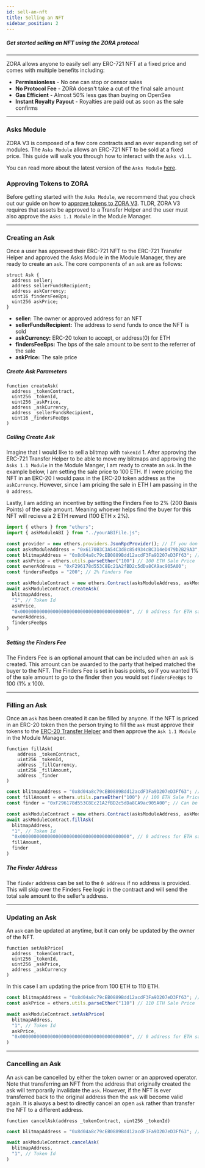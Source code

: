```yaml
---
id: sell-an-nft
title: Selling an NFT
sidebar_position: 2
---
```


##### Get started selling an NFT using the ZORA protocol

---
ZORA allows anyone to easily sell any ERC-721 NFT at a fixed price and comes with multiple benefits including:

- **Permissionless** - No one can stop or censor sales
- **No Protocol Fee** - ZORA doesn't take a cut of the final sale amount
- **Gas Efficient** - Almost 50% less gas than buying on OpenSea
- **Instant Royalty Payout** - Royalties are paid out as soon as the sale confirms

---

### Asks Module
ZORA V3 is composed of a few core contracts and an ever expanding set of modules. 
The `Asks Module` allows an ERC-721 NFT to be sold at a fixed price. 
This guide will walk you through how to interact with the `Asks v1.1`.

You can read more about the latest version of the `Asks Module` [here](/docs/smart-contracts/modules/Asks/zora-v3-asks-latest).

### Approving Tokens to ZORA
Before getting started with the `Asks Module`, we recommend that you check out our guide on how to [approve tokens to ZORA V3](/docs/guides/v3-approvals). 
TLDR, ZORA V3 requires that assets be approved to a Transfer Helper and the user must also approve the `Asks 1.1 Module` in the Module Manager.

---

### Creating an Ask
Once a user has approved their ERC-721 NFT to the ERC-721 Transfer Helper and approved the Asks Module in the Module Manager, they are ready to create an `ask`.
The core components of an `ask` are as follows:

```
struct Ask {
  address seller;
  address sellerFundsRecipient; 
  address askCurrency;
  uint16 findersFeeBps;
  uint256 askPrice;
}
```

* **seller:** The owner or approved address for an NFT
* **sellerFundsRecipient:** The address to send funds to once the NFT is sold
* **askCurrency:** ERC-20 token to accept, or address(0) for ETH
* **findersFeeBps:** The bps of the sale amount to be sent to the referrer of the sale
* **askPrice:** The sale price

##### Create Ask Parameters
```
function createAsk(
  address _tokenContract,
  uint256 _tokenId,
  uint256 _askPrice,
  address _askCurrency,
  address _sellerFundsRecipient,
  uint16 _findersFeeBps
)
```
##### Calling Create Ask
Imagine that I would like to sell a blitmap with `tokenId` 1.
After approving the ERC-721 Transfer Helper to be able to move my blitmaps and approving the `Asks 1.1 Module` in the Module Manger, I am ready to create an `ask`.
In the example below, I am setting the sale price to 100 ETH.
If I were pricing the NFT in an ERC-20 I would pass in the ERC-20 token address as the `askCurrency`.
However, since I am pricing the sale in ETH I am passing in the `0 address`.

Lastly, I am adding an incentive by setting the Finders Fee to 2% (200 Basis Points) of the sale amount. 
Meaning whoever helps find the buyer for this NFT will recieve a 2 ETH reward (100 ETH x 2%).
```javascript
import { ethers } from "ethers";
import { askModuleABI } from "../yourABIFile.js";

const provider = new ethers.providers.JsonRpcProvider(); // If you don't specify a url, Ethers connects to localhost 
const asksModuleAddress = "0x6170B3C3A54C3d8c854934cBC314eD479b2B29A3"; // Asks v1.1 Mainnet Ethereum
const blitmapAddress = "0x8d04a8c79cEB0889Bdd12acdF3Fa9D207eD3Ff63"; // Blitmap NFT Contract
const askPrice = ethers.utils.parseEther("100") // 100 ETH Sale Price
const ownerAddress = "0xF296178d553C8Ec21A2fBD2c5dDa8CA9ac905A00";
const findersFeeBps = "200"; // 2% Finders Fee

const askModuleContract = new ethers.Contract(asksModuleAddress, askModuleABI, provider);
await askModuleContract.createAsk(
  blitmapAddress,
  "1", // Token Id
  askPrice,
  "0x0000000000000000000000000000000000000000", // 0 address for ETH sale
  ownerAddress,
  findersFeeBps
)
```

##### Setting the Finders Fee
The Finders Fee is an optional amount that can be included when an `ask` is created.
This amount can be awarded to the party that helped matched the buyer to the NFT.
The Finders Fee is set in basis points, so if you wanted 1% of the sale amount to go to the finder then you would set `findersFeeBps` to 100 (1% x 100).

---

### Filling an Ask
Once an `ask` has been created it can be filled by anyone. 
If the NFT is priced in an ERC-20 token then the person trying to fill the `ask` must approve their tokens to the [ERC-20 Transfer Helper](/docs/guides/v3-approvals#approving-a-transfer-helper) 
and then approve the `Ask 1.1 Module` in the Module Manager.


```
function fillAsk(
    address _tokenContract,
    uint256 _tokenId,
    address _fillCurrency,
    uint256 _fillAmount,
    address _finder
) 
```

```javascript
const blitmapAddress = "0x8d04a8c79cEB0889Bdd12acdF3Fa9D207eD3Ff63"; // Blitmap NFT Contract
const fillAmount = ethers.utils.parseEther("100") // 100 ETH Sale Price
const finder = "0xF296178d553C8Ec21A2fBD2c5dDa8CA9ac905A00"; // Can be the 0 address if no address is specified

const askModuleContract = new ethers.Contract(asksModuleAddress, askModuleABI, provider);
await askModuleContract.fillAsk(
  blitmapAddress,
  "1", // Token Id
  "0x0000000000000000000000000000000000000000", // 0 address for ETH sale
  fillAmount,
  finder
)
```

##### The Finder Address 
The `finder` address can be set to the `0 address` if no address is provided. 
This will skip over the Finders Fee logic in the contract and will send the total sale amount to the seller's address.

---

### Updating an Ask
An `ask` can be updated at anytime, but it can only be updated by the owner of the NFT.
```
function setAskPrice(
  address _tokenContract,
  uint256 _tokenId,
  uint256 _askPrice,
  address _askCurrency
) 
```
In this case I am updating the price from 100 ETH to 110 ETH.
```javascript
const blitmapAddress = "0x8d04a8c79cEB0889Bdd12acdF3Fa9D207eD3Ff63"; // Blitmap NFT Contract
const askPrice = ethers.utils.parseEther("110") // 110 ETH Sale Price

await askModuleContract.setAskPrice(
  blitmapAddress,
  "1", // Token Id
  askPrice,
  "0x0000000000000000000000000000000000000000", // 0 address for ETH sale
)
```

--- 

### Cancelling an Ask
An `ask` can be cancelled by either the token owner or an approved operator. 
Note that transferring an NFT from the address that originally created the ask will temporarily invalidate the `ask`.
However, if the NFT is ever transferred back to the original address then the `ask` will become valid again.
It is always a best to directly cancel an open `ask` rather than transfer the NFT to a different address.
```
function cancelAsk(address _tokenContract, uint256 _tokenId)

```

```javascript
const blitmapAddress = "0x8d04a8c79cEB0889Bdd12acdF3Fa9D207eD3Ff63"; // Blitmap NFT Contract

await askModuleContract.cancelAsk(
  blitmapAddress,
  "1", // Token Id
)
```